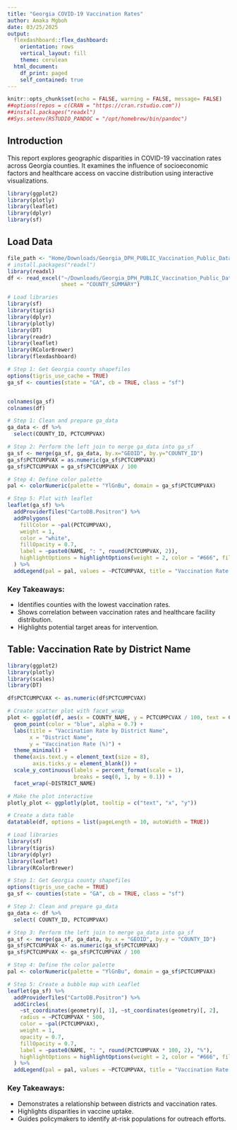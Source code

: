 ```yaml
---
title: "Georgia COVID-19 Vaccination Rates"
author: Amaka Mgboh
date: 03/25/2025
output:
  flexdashboard::flex_dashboard:
    orientation: rows
    vertical_layout: fill
    theme: cerulean
  html_document:
    df_print: paged
    self_contained: true
---
```


```r
knitr::opts_chunk$set(echo = FALSE, warning = FALSE, message= FALSE)
##options(repos = c(CRAN = "https://cran.rstudio.com"))
##install.packages("readxl")
##Sys.setenv(RSTUDIO_PANDOC = "/opt/homebrew/bin/pandoc")
```

## Introduction
This report explores geographic disparities in COVID-19 vaccination rates across Georgia counties. It examines the influence of socioeconomic factors and healthcare access on vaccine distribution using interactive visualizations.

```r
library(ggplot2)
library(plotly)
library(leaflet)
library(dplyr)
library(sf)
```

## Load Data
```r
file_path <- "Home/Downloads/Georgia_DPH_PUBLIC_Vaccination_Public_Data_in_Excel.xlsx"
# install.packages("readxl")  
library(readxl)
df <- read_excel("~/Downloads/Georgia_DPH_PUBLIC_Vaccination_Public_Data_in_Excel.xlsx", 
                 sheet = "COUNTY_SUMMARY")
```

```r
# Load libraries
library(sf)
library(tigris)
library(dplyr)
library(plotly)
library(DT)
library(readr)
library(leaflet)
library(RColorBrewer)
library(flexdashboard)

# Step 1: Get Georgia county shapefiles
options(tigris_use_cache = TRUE)
ga_sf <- counties(state = "GA", cb = TRUE, class = "sf")


colnames(ga_sf)  
colnames(df)     

# Step 1: Clean and prepare ga_data
ga_data <- df %>%
  select(COUNTY_ID, PCTCUMPVAX)  

# Step 2: Perform the left join to merge ga_data into ga_sf
ga_sf <- merge(ga_sf, ga_data, by.x="GEOID", by.y="COUNTY_ID")
ga_sf$PCTCUMPVAX = as.numeric(ga_sf$PCTCUMPVAX)
ga_sf$PCTCUMPVAX = ga_sf$PCTCUMPVAX / 100 

# Step 4: Define color palette
pal <- colorNumeric(palette = "YlGnBu", domain = ga_sf$PCTCUMPVAX)

# Step 5: Plot with leaflet
leaflet(ga_sf) %>%
  addProviderTiles("CartoDB.Positron") %>%
  addPolygons(
    fillColor = ~pal(PCTCUMPVAX),
    weight = 1,
    color = "white",
    fillOpacity = 0.7,
    label = ~paste0(NAME, ": ", round(PCTCUMPVAX, 2)),
    highlightOptions = highlightOptions(weight = 2, color = "#666", fillOpacity = 0.9, bringToFront = TRUE)
  ) %>%
  addLegend(pal = pal, values = ~PCTCUMPVAX, title = "Vaccination Rate %", position = "bottomright")


```


### Key Takeaways:
- Identifies counties with the lowest vaccination rates.
- Shows correlation between vaccination rates and healthcare facility distribution.
- Highlights potential target areas for intervention.

## Table: Vaccination Rate by District Name
```r
library(ggplot2)
library(plotly)
library(scales)
library(DT) 

df$PCTCUMPCVAX <- as.numeric(df$PCTCUMPCVAX)

# Create scatter plot with facet_wrap
plot <- ggplot(df, aes(x = COUNTY_NAME, y = PCTCUMPCVAX / 100, text = COUNTY_NAME)) + 
  geom_point(color = "blue", alpha = 0.7) +
  labs(title = "Vaccination Rate by District Name",
       x = "District Name",
       y = "Vaccination Rate (%)") +
  theme_minimal() +
  theme(axis.text.y = element_text(size = 8), 
        axis.ticks.y = element_blank()) + 
  scale_y_continuous(labels = percent_format(scale = 1),  
                     breaks = seq(0, 1, by = 0.1)) + 
  facet_wrap(~DISTRICT_NAME) 

# Make the plot interactive
plotly_plot <- ggplotly(plot, tooltip = c("text", "x", "y"))

# Create a data table
datatable(df, options = list(pageLength = 10, autoWidth = TRUE))

```

```r
# Load libraries
library(sf)
library(tigris)
library(dplyr)
library(leaflet)
library(RColorBrewer)

# Step 1: Get Georgia county shapefiles
options(tigris_use_cache = TRUE)
ga_sf <- counties(state = "GA", cb = TRUE, class = "sf")

# Step 2: Clean and prepare ga_data
ga_data <- df %>%
  select( COUNTY_ID, PCTCUMPVAX)  

# Step 3: Perform the left join to merge ga_data into ga_sf
ga_sf <- merge(ga_sf, ga_data, by.x = "GEOID", by.y = "COUNTY_ID")
ga_sf$PCTCUMPVAX <- as.numeric(ga_sf$PCTCUMPVAX)
ga_sf$PCTCUMPVAX <- ga_sf$PCTCUMPVAX / 100  

# Step 4: Define the color palette
pal <- colorNumeric(palette = "YlGnBu", domain = ga_sf$PCTCUMPVAX)

# Step 5: Create a bubble map with Leaflet
leaflet(ga_sf) %>%
  addProviderTiles("CartoDB.Positron") %>%
  addCircles(
    ~st_coordinates(geometry)[, 1], ~st_coordinates(geometry)[, 2],  
    radius = ~PCTCUMPVAX * 500,  
    color = ~pal(PCTCUMPVAX),  
    weight = 1,
    opacity = 0.7,
    fillOpacity = 0.7,
    label = ~paste0(NAME, ": ", round(PCTCUMPVAX * 100, 2), "%"),  
    highlightOptions = highlightOptions(weight = 2, color = "#666", fillOpacity = 0.9, bringToFront = TRUE)
  ) %>%
  addLegend(pal = pal, values = ~PCTCUMPVAX, title = "Vaccination Rate %", position = "bottomright")
```

### Key Takeaways:
- Demonstrates a relationship between districts and vaccination rates.
- Highlights disparities in vaccine uptake.
- Guides policymakers to identify at-risk populations for outreach efforts.